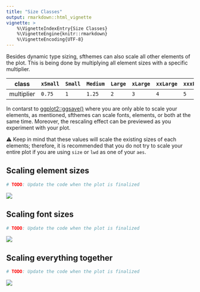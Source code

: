 ```yaml
---
title: "Size Classes"
output: rmarkdown::html_vignette
vignette: >
    %\VignetteIndexEntry{Size Classes}
    %\VignetteEngine{knitr::rmarkdown}
    %\VignetteEncoding{UTF-8}
---
```


Besides dynamic type sizing, sfthemes can also scale all other elements of the plot. This is being done by multiplying all element sizes with a specific multiplier. 

| class      | `xSmall` | `Small` | `Medium` | `Large` | `xLarge` | `xxLarge` | `xxxLarge` |
| ---        | ---    | ---   | ---    | ---   | ---    | ---     | ---      |
| multiplier | `0.75`   | `1`     | `1.25`   | `2`    | `3`      | `4`       | `5`        |

In contarst to [ggplot2::ggsave()](https://ggplot2.tidyverse.org/reference/ggsave.html) where you are only able to scale your 
elements, as mentioned, sfthemes can scale fonts, elements, or both at the same 
time. Moreover, the rescaling effect can be previewed as you experiment with your plot.

⚠️ Keep in mind that these values will scale the existing sizes of each elements; therefore, it is recommended that you do not try to scale your entire plot if you are using `size` or `lwd` as one of your `aes`.

## Scaling element sizes

```R
# TODO: Update the code when the plot is finalized
```

<img src="images/size-classes-element-scaling-animation-light-dark.gif"/>

## Scaling font sizes

```R
# TODO: Update the code when the plot is finalized
```

<img src="images/size-classes-font-scaling-animation-light-dark.gif"/>


## Scaling everything together

```R
# TODO: Update the code when the plot is finalized
```

<img src="../reference/figures/front-page-scaling-animation-light-dark.gif"/>
